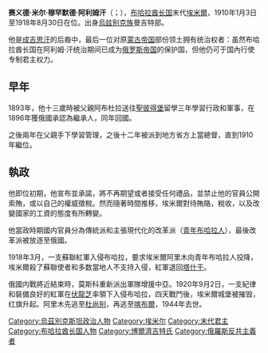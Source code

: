 {{Infobox royalty
| name           = 賽義德·米爾·穆罕默德·阿利姆汗
| succession     = [[布哈拉酋長國|布哈拉酋長國]]末任[[埃米爾|埃米爾]]
| image          = Mohammed Alim Khan cropped.png
| caption        = 1911年登基不久後的穆罕默德·阿利姆汗
| reign          = 1911年1月3日-1920年8月30日
| coronation     =
| predecessor    = {{link-en|阿卜杜拉·阿赫德·汗|'Abd al-Ahad Khan}}
| successor      = 酋長國受[[蘇聯紅軍|紅軍]]入侵滅亡，職位廢除
| religion       = [[伊斯蘭教|伊斯蘭教]][[哈乃斐派|哈乃斐派]]
| birth_date  = {{Birth date|df=yes|1880|1|3}}
| birth_place = {{flagicon image|Flag of the Emirate of Bukhara.svg}} [[布哈拉酋長國|布哈拉酋長國]][[布哈拉|布哈拉]]
| death_date  = {{Death date and age|df=yes|1944|4|28|1880|1|3}}
| death_place = {{flagicon|AFG|1931}} [[阿富汗王國|阿富汗王國]][[喀布爾|喀布爾]]
}}
'''赛义德·米尔·穆罕默德·阿利姆汗'''（{{lang-uz|Said Mir Muhammad Olimxon}}；{{bd|1880年|1月3日|1944年|4月28日|}}），[[布哈拉酋长国|布哈拉酋长国]]末代[[埃米爾|埃米爾]]，1910年1月3日至1918年8月30日在位。出身[[烏兹别克族|烏兹别克族]]曼吉特部。

他是[[成吉思汗|成吉思汗]]的后裔中，最后一位对原[[蒙古帝国|蒙古帝国]]部份领土拥有统治权者：虽然布哈拉酋长国在阿利姆·汗统治期间已成为[[俄罗斯帝国|俄罗斯帝国]]的保护国，但他仍可于国內行使专制君主权力。

==早年==
1893年，他十三歲時被父親阿布杜拉送往[[聖彼得堡|聖彼得堡]]留學三年學習行政和軍事，在1896年獲俄國承認為繼承人，同年回國。

之後兩年在父親手下學習管理，之後十二年被派到地方省方上當總督，直到1910年繼位。

==執政==
他即位初期，他宣布並承諾，將不再期望或者接受任何禮品，並禁止他的官員公開索賄，或以自己的權威徵稅。然而隨著時間推移，埃米爾對待賄賂，稅收，以及改變國家的工資的態度有所轉變。

他當政時期國内官員分為傳統派和主張現代化的改革派（[[青年布哈拉人|青年布哈拉人]]），最後改革派被放逐至俄國。

1918年3月，一支蘇聯紅軍入侵布哈拉，要求埃米爾阿里木向青年布哈拉人投降，埃米爾殺了蘇聯使者和多数當地人不支持入侵，紅軍退回[[塔什干|塔什干]]。

俄國内戰將近結束時，莫斯科重新派出軍隊增援中亞。1920年9月2日，一支紀律和裝備良好的紅軍在[[伏龍芝|伏龍芝]]率領下入侵布哈拉，四天戰鬥後，埃米爾城堡被摧毁，红旗升起。阿里木先逃至[[杜尚别|杜尚别]]，再逃至[[喀布爾|喀布爾]]，1944年去世。

{{start box}}
{{s-reg}}
{{s-before|{{link-en|阿卜杜拉哈德汗|'Abd al-Ahad Khan}} }}
{{s-title|[[布哈拉酋長國|布哈拉酋長國]][[埃米爾|埃米爾]]|1911年—1920年}}
{{s-none|被[[蘇維埃俄國|蘇維埃俄國]]滅國}}
{{end box}}

{{Authority control}}
[[Category:烏茲別克斯坦政治人物|Category:烏茲別克斯坦政治人物]]
[[Category:埃米尔|Category:埃米尔]]
[[Category:末代君主|Category:末代君主]]
[[Category:布哈拉酋长国人物|Category:布哈拉酋长国人物]]
[[Category:博爾濟吉特氏|Category:博爾濟吉特氏]]
[[Category:俄羅斯反共主義者|Category:俄羅斯反共主義者]]
